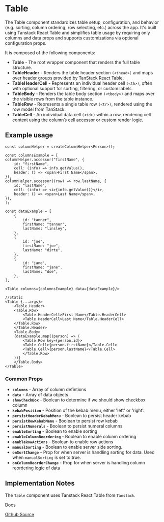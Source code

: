 

<Meta of={TableStories} />

# Table
The Table component standardizes table setup, configuration, and behavior (e.g. sorting, column ordering, row selecting, etc.) across the app. 
It's built using Tanstack React Table and simplifies table usage by requiring only columns and data props and supports customizations via optional configuration props.

It is composed of the following components:

- **Table** - The root wrapper component that renders the full table structure.
- **TableHeader** - Renders the table header section `(<thead>)` and maps over header groups provided by TanStack React Table.
- **TableHeaderCell** - Represents an individual header cell `(<th>)`, often with optional support for sorting, filtering, or custom labels.
- **TableBody** - Renders the table body section `(<tbody>)` and maps over the visible rows from the table instance.
- **TableRow** - Represents a single table row `(<tr>)`, rendered using the row model from TanStack.
- **TableCell** - An individual data cell `(<td>)` within a row, rendering cell content using the column’s cell accessor or custom render logic.

## Example usage
```tsx
const columnHelper = createColumnHelper<Person>();

const columnsExample = [
columnHelper.accessor("firstName", {
    id: "firstName",
    cell: (info) => info.getValue(),
    header: () => <span>First Name</span>,
}),
columnHelper.accessor((row) => row.lastName, {
    id: "lastName",
    cell: (info) => <i>{info.getValue()}</i>,
    header: () => <span>Last Name</span>,
}),
];

const dataExample = [
    {
        id: "tanner",
        firstName: "tanner",
        lastName: "linsley",
    },
    {
        id: "joe",
        firstName: "joe",
        lastName: "dirte",
    },
    {
        id: "jane",
        firstName: "jane",
        lastName: "doe",
    },
];

<Table columns={columnsExample} data={dataExample}/>

//Static 
<Table {...args}>
    <Table.Header>
    <Table.Row>
        <Table.HeaderCell>First Name</Table.HeaderCell>
        <Table.HeaderCell>Last Name</Table.HeaderCell>
    </Table.Row>
    </Table.Header>
    <Table.Body>
    {dataExample.map((person) => (
        <Table.Row key={person.id}>
        <Table.Cell>{person.firstName}</Table.Cell>
        <Table.Cell>{person.lastName}</Table.Cell>
        </Table.Row>
    ))}
    </Table.Body>
</Table>

```

<Canvas of={TableStories.Default} />

### Common Props
* **`columns`** - Array of column defintions 
* **`data`** - Array of data objects 
* **`showCheckBox`** - Boolean to determine if we should show checkbox column
* **`kebabPosition`** - Position of the kebab menu, either 'left' or 'right'.
* **`persistHeaderKebabMenu`** - Boolean to persist header kebab
* **`persistRowKebabMenu`** - Boolean to persist row kebab
* **`persistNumerals`** - Boolean to persist numeral columns
* **`enableSorting`** - Boolean to enable sorting 
* **`enableColumnReordering`** - Boolean to enable column ordering 
* **`enableRowActions`** - Boolean to enable row actions 
* **`manualSorting`** - Boolean to enable server side sorting. 
* **`onSortChange`** - Prop for when server is handling sorting for data. Used when `manualSorting` is set to true.
* **`onColumnReorderChange`** - Prop for when server is handling column reordering logic of data  

## Implementation Notes
The `Table` component uses Tanstack React Table from `Tanstack`.

[Docs](https://tanstack.com/table/latest)

[Github Source](https://github.com/tanstack/table)